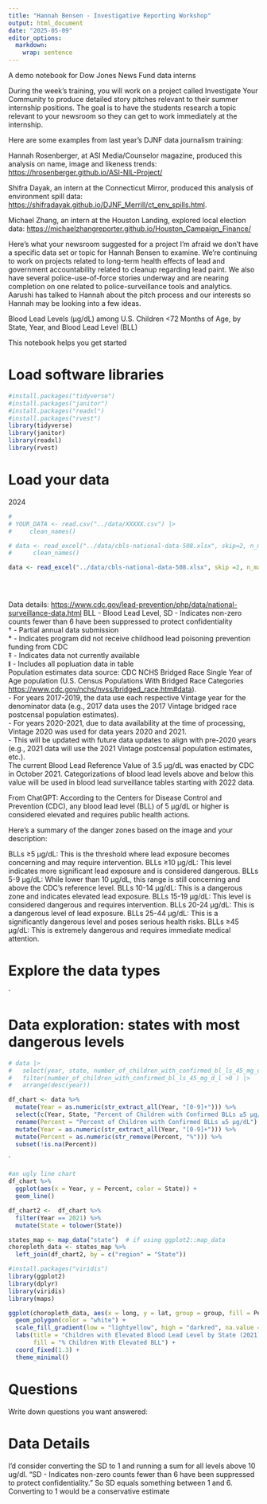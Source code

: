 ```yaml
---
title: "Hannah Bensen - Investigative Reporting Workshop"
output: html_document
date: "2025-05-09"
editor_options: 
  markdown: 
    wrap: sentence
---
```


A demo notebook for Dow Jones News Fund data interns

During the week’s training, you will work on a project called Investigate Your Community to produce detailed story pitches relevant to their summer internship positions.
The goal is to have the students research a topic relevant to your newsroom so they can get to work immediately at the internship.

Here are some examples from last year’s DJNF data journalism training:

Hannah Rosenberger, at ASI Media/Counselor magazine, produced this analysis on name, image and likeness trends: <https://hrosenberger.github.io/ASI-NIL-Project/>

Shifra Dayak, an intern at the Connecticut Mirror, produced this analysis of environment spill data: <https://shifradayak.github.io/DJNF_Merrill/ct_env_spills.html>.

Michael Zhang, an intern at the Houston Landing, explored local election data: <https://michaelzhangreporter.github.io/Houston_Campaign_Finance/>

Here's what your newsroom suggested for a project I'm afraid we don't have a specific data set or topic for Hannah Bensen to examine.
We're continuing to work on projects related to long-term health effects of lead and government accountability related to cleanup regarding lead paint.
We also have several police-use-of-force stories underway and are nearing completion on one related to police-surveillance tools and analytics.
Aarushi has talked to Hannah about the pitch process and our interests so Hannah may be looking into a few ideas.

Blood Lead Levels (µg/dL) among U.S.
Children \<72 Months of Age, by State, Year, and Blood Lead Level (BLL)

This notebook helps you get started

# Load software libraries

```r
#install.packages("tidyverse")
#install.packages("janitor")
#install.packages("readxl")
#install.packages("rvest")
library(tidyverse)
library(janitor)
library(readxl)
library(rvest)

```

# Load your data

2024

```r

# 
# YOUR_DATA <- read.csv("../data/XXXXX.csv") |> 
#     clean_names()

# data <- read_excel("../data/cbls-national-data-508.xlsx", skip=2, n_max = 270) |> 
#      clean_names() 

data <- read_excel("../data/cbls-national-data-508.xlsx", skip =2, n_max = 270)
  
  



```

Data details: <https://www.cdc.gov/lead-prevention/php/data/national-surveillance-data.html> BLL - Blood Lead Level, SD - Indicates non-zero counts fewer than 6 have been suppressed to protect confidentiality\
† - Partial annual data submission\
\* - Indicates program did not receive childhood lead poisoning prevention funding from CDC\
‡ - Indicates data not currently available\
ǁ - Includes all popluation data in table\
Population estimates data source: CDC NCHS Bridged Race Single Year of Age population (U.S. Census Populations With Bridged Race Categories <https://www.cdc.gov/nchs/nvss/bridged_race.htm#data>).\
- For years 2017-2019, the data use each respective Vintage year for the denominator data (e.g., 2017 data uses the 2017 Vintage bridged race postcensal population estimates).\
- For years 2020-2021, due to data availability at the time of processing, Vintage 2020 was used for data years 2020 and 2021.\
- This will be updated with future data updates to align with pre-2020 years (e.g., 2021 data will use the 2021 Vintage postcensal population estimates, etc.).\
The current Blood Lead Reference Value of 3.5 µg/dL was enacted by CDC in October 2021.
Categorizations of blood lead levels above and below this value will be used in blood lead surveillance tables starting with 2022 data.

From ChatGPT: According to the Centers for Disease Control and Prevention (CDC), any blood lead level (BLL) of 5 µg/dL or higher is considered elevated and requires public health actions.

Here's a summary of the danger zones based on the image and your description:

BLLs ≥5 µg/dL: This is the threshold where lead exposure becomes concerning and may require intervention.
BLLs ≥10 µg/dL: This level indicates more significant lead exposure and is considered dangerous.
BLLs 5-9 µg/dL: While lower than 10 µg/dL, this range is still concerning and above the CDC's reference level.
BLLs 10-14 µg/dL: This is a dangerous zone and indicates elevated lead exposure.
BLLs 15-19 µg/dL: This level is considered dangerous and requires intervention.
BLLs 20-24 µg/dL: This is a dangerous level of lead exposure.
BLLs 25-44 µg/dL: This is a significantly dangerous level and poses serious health risks.
BLLs ≥45 µg/dL: This is extremely dangerous and requires immediate medical attention.

# Explore the data types
`

# Data exploration: states with most dangerous levels

```r
# data |> 
#   select(year, state, number_of_children_with_confirmed_bl_ls_45_mg_d_l) |> 
#   filter(number_of_children_with_confirmed_bl_ls_45_mg_d_l >0 ) |> 
#   arrange(desc(year))
```
```r
df_chart <- data %>% 
  mutate(Year = as.numeric(str_extract_all(Year, "[0-9]+"))) %>%
  select(c(Year, State, "Percent of Children with Confirmed BLLs ≥5 µg/dL")) %>%
  rename(Percent = "Percent of Children with Confirmed BLLs ≥5 µg/dL") %>%
  mutate(Year = as.numeric(str_extract_all(Year, "[0-9]+"))) %>%
  mutate(Percent = as.numeric(str_remove(Percent, "%"))) %>%
  subset(!is.na(Percent))
```
`
```r
#an ugly line chart
df_chart %>% 
  ggplot(aes(x = Year, y = Percent, color = State)) + 
  geom_line()
```

```r
df_chart2 <-  df_chart %>% 
  filter(Year == 2021) %>% 
  mutate(State = tolower(State))

```

```r
states_map <- map_data("state")  # if using ggplot2::map_data
choropleth_data <- states_map %>%
  left_join(df_chart2, by = c("region" = "State"))

```

```r
#install.packages("viridis")
library(ggplot2)
library(dplyr)
library(viridis)
library(maps)

ggplot(choropleth_data, aes(x = long, y = lat, group = group, fill = Percent)) +
  geom_polygon(color = "white") +
  scale_fill_gradient(low = "lightyellow", high = "darkred", na.value = "gray90") +
  labs(title = "Children with Elevated Blood Lead Level by State (2021)",
       fill = "% Children With Elevated BLL") +
  coord_fixed(1.3) +
  theme_minimal()
```





# Questions

Write down questions you want answered:

# Data Details

I'd consider converting the SD to 1 and running a sum for all levels above 10 ug/dl.
"SD - Indicates non-zero counts fewer than 6 have been suppressed to protect confidentiality." So SD equals something between 1 and 6.
Converting to 1 would be a conservative estimate
